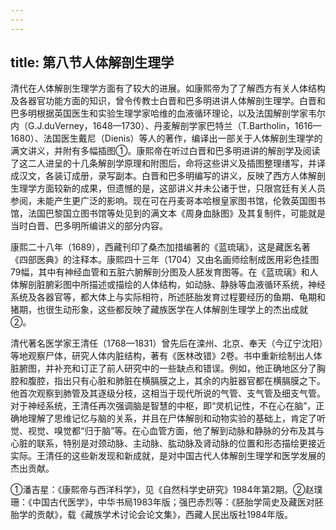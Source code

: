 ```yaml
---
---
---
```

title: 第八节人体解剖生理学
---



清代在人体解剖生理学方面有了较大的进展。如康熙帝为了了解西方有关人体结构及各器官功能方面的知识，曾令传教士白晋和巴多明进讲人体解剖生理学。白晋和巴多明根据英国医生和实验生理学家哈维的血液循环理论，以及法国解剖学家韦尔内（G.J.duVerney，1648—1730）、丹麦解剖学家巴特兰（T.Bartholin，1616—1680）、法国医生戴尼（Dienis）等人的著作，编译出一部关于人体解剖生理学的满文讲义，并附有多幅插图①。康熙帝在听过白晋和巴多明进讲的解剖学及阅读了这二人进呈的十几条解剖学原理和附图后，命将这些讲义及插图整理缮写，并译成汉文，各装订成册，录写副本。白晋和巴多明编写的讲义，反映了西方人体解剖生理学方面较新的成果，但遗憾的是，这部讲义并未公诸于世，只限宫廷有关人员参阅，未能产生更广泛的影响。现在可在丹麦哥本哈根皇家图书馆，伦敦英国图书馆，法国巴黎国立图书馆等处见到的满文本《周身血脉图》及其复制件，可能就是当时白晋、巴多明所编讲义的部分内容。

康熙二十八年（1689），西藏刊印了桑杰加措编著的《蓝琉璃》，这是藏医名著《四部医典》的注释本。康熙四十三年（1704）又由名画师绘制成医用彩色挂图79幅，其中有神经血管和五脏六腑解剖分图及人胚发育图等。在《蓝琉璃》和人体解剖脏腑彩图中所描述或描绘的人体结构，如动脉、静脉等血液循环系统，神经系统及各器官等，都大体上与实际相符，所述胚胎发育过程要经历的鱼期、龟期和猪期，也很生动形象，这些都反映了藏族医学在人体解剖生理学上的杰出成就②。

清代著名医学家王清任（1768—1831）曾先后在滦州、北京、奉天（今辽宁沈阳）等地观察尸体，研究人体内脏结构，著有《医林改错》2卷。书中重新绘制出人体脏腑图，并补充和订正了前人研究中的一些缺点和错误。例如，他正确地区分了胸腔和腹腔，指出只有心脏和肺脏在横膈膜之上，其余的内脏器官都在横膈膜之下。他首次观察到肺管及其逐级分枝，这相当于现代所说的气管、支气管及细支气管。对于神经系统，王清任再次强调脑是智慧的中枢，即“灵机记性，不在心在脑”，正确地理解了思维记忆与脑的关系，并且在尸体解剖和动物实验的基础上，肯定了听觉、视觉、嗅觉都“归于脑”等。在心血管方面，他了解到动脉和静脉的分布及其与心脏的联系，特别是对颈动脉、主动脉、肱动脉及肾动脉的位置和形态描绘更接近实际。王清任的这些新发现和新成就，是对中国古代人体解剖生理学和医学发展的杰出贡献。

①潘吉星：《康熙帝与西洋科学》，见《自然科学史研究》1984年第2期。②赵璞珊：《中国古代医学》，中华书局1983年版；强巴赤烈等：《胚胎学简史及藏医对胚胎学的贡献》，载《藏族学术讨论会论文集》，西藏人民出版社1984年版。